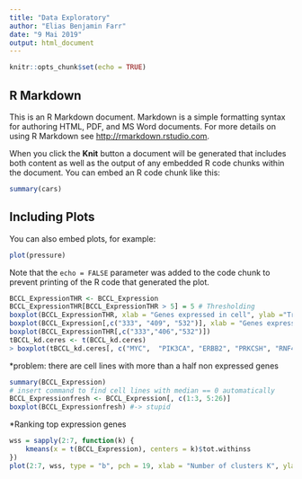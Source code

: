 ```yaml
---
title: "Data Exploratory"
author: "Elias Benjamin Farr"
date: "9 Mai 2019"
output: html_document
---
```


```r
knitr::opts_chunk$set(echo = TRUE)
```

## R Markdown

This is an R Markdown document. Markdown is a simple formatting syntax for authoring HTML, PDF, and MS Word documents. For more details on using R Markdown see <http://rmarkdown.rstudio.com>.

When you click the **Knit** button a document will be generated that includes both content as well as the output of any embedded R code chunks within the document. You can embed an R code chunk like this:

```r
summary(cars)
```

## Including Plots

You can also embed plots, for example:

```r
plot(pressure)
```

Note that the `echo = FALSE` parameter was added to the code chunk to prevent printing of the R code that generated the plot.

```r
BCCL_ExpressionTHR <- BCCL_Expression
BCCL_ExpressionTHR[BCCL_ExpressionTHR > 5] = 5 # Thresholding
boxplot(BCCL_ExpressionTHR, xlab = "Genes expressed in cell", ylab ="Transcripts per million")
boxplot(BCCL_Expression[,c("333", "409", "532")], xlab = "Genes expressed in cell", ylab ="Transcripts per million")
boxplot(BCCL_ExpressionTHR[,c("333","406","532")])
tBCCL_kd.ceres <- t(BCCL_kd.ceres)
> boxplot(tBCCL_kd.ceres[, c("MYC",  "PIK3CA", "ERBB2", "PRKCSH", "RNF43")], xlab = "Driver mutations from literature", ylab ="Transcripts per million")
```
*problem: there are cell lines with more than a half non expressed genes
```r
summary(BCCL_Expression)
# insert command to find cell lines with median == 0 automatically
BCCL_Expressionfresh <- BCCL_Expression[, c(1:3, 5:26)]
boxplot(BCCL_Expressionfresh) #-> stupid
```
*Ranking top expression genes
```r
wss = sapply(2:7, function(k) {
    kmeans(x = t(BCCL_Expression), centers = k)$tot.withinss
})
plot(2:7, wss, type = "b", pch = 19, xlab = "Number of clusters K", ylab = "Total within-clusters sum of squares")

```



















